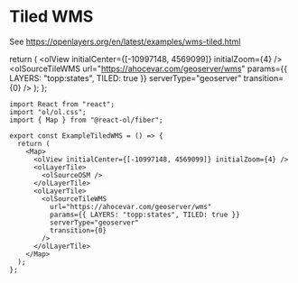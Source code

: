 # Tiled WMS

See https://openlayers.org/en/latest/examples/wms-tiled.html


  return (
    <Map className="rounded-xl overflow-hidden mt-4">
      <olView initialCenter={[-10997148, 4569099]} initialZoom={4} />
      <olLayerTile>
        <olSourceOSM />
      </olLayerTile>
      <olLayerTile>
        <olSourceTileWMS
          url="https://ahocevar.com/geoserver/wms"
          params={{ LAYERS: "topp:states", TILED: true }}
          serverType="geoserver"
          transition={0}
        />
      </olLayerTile>
    </Map>
  );
};

<ExampleTiledWMS />

```tsx
import React from "react";
import "ol/ol.css";
import { Map } from "@react-ol/fiber";

export const ExampleTiledWMS = () => {
  return (
    <Map>
      <olView initialCenter={[-10997148, 4569099]} initialZoom={4} />
      <olLayerTile>
        <olSourceOSM />
      </olLayerTile>
      <olLayerTile>
        <olSourceTileWMS
          url="https://ahocevar.com/geoserver/wms"
          params={{ LAYERS: "topp:states", TILED: true }}
          serverType="geoserver"
          transition={0}
        />
      </olLayerTile>
    </Map>
  );
};
```
